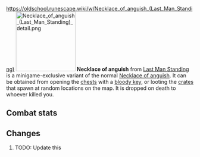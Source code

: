 https://oldschool.runescape.wiki/w/Necklace_of_anguish_(Last_Man_Standing)
{{Infobox Item
|name = Necklace of anguish
|image = [[File:Necklace of anguish (Last Man Standing).png]]
|release = [[04 August]] [[2016]]
|update = Last Man Standing Beta and Splashing Restrictions  # TODO: Update this
|members = No
|quest = No
|tradeable = No
|placeholder = No
|equipable = Yes
|stackable = No
|noteable = Yes
|options = Wield, Drop   # TODO: Update this
|examine = A deep sense of anguish burns within this powerful necklace.
|value = 10
|alchable = No
|weight = 0.01
|id = 27172
}}
[[File:Necklace of anguish (Last Man Standing) detail.png|160px|left]]
'''Necklace of anguish''' from [[Last Man Standing]] is a minigame-exclusive variant of the normal [[Necklace of anguish]]. It can be obtained from opening the [[Chest (Last Man Standing)|chests]] with a [[bloody key]], or looting the [[Crate (Last Man Standing)|crates]] that spawn at random locations on the map. It is dropped on death to whoever killed you.

==Combat stats==
{{Infobox Bonuses
|astab = 0
|aslash = 0
|acrush = 0
|amagic = 0
|arange = 15
|dstab = 0
|dslash = 0
|dcrush = 0
|dmagic = 0
|drange = 0
|str = 0
|rstr = 5
|mdmg = 0
|prayer = 2
|slot = neck
|image = [[File:Necklace of anguish equipped male.png|160px]]
|altimage = [[File:Necklace of anguish equipped female.png|160px]]
}}



==Changes==
# TODO: Update this
{{Subject changes header}}
{{Subject changes
|date = 4 August 2016
|update = Last Man Standing
|change = The item was made fully available with the release of Last Man Standing.
}}
{{Subject changes footer}}

{{Last Man Standing In-game Items}}